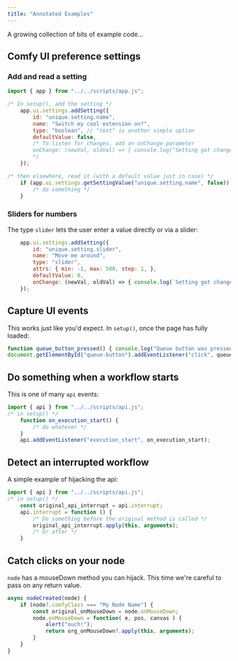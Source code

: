 ```yaml
---
title: "Annotated Examples"
---
```


A growing collection of bits of example code...

## Comfy UI preference settings

### Add and read a setting

```Javascript
import { app } from "../../scripts/app.js";

/* In setup(), add the setting */
    app.ui.settings.addSetting({
        id: "unique.setting.name",
        name: "Switch my cool extension on?",
        type: "boolean", // "text" is another simple option
        defaultValue: false,
        /* To listen for changes, add an onChange parameter
        onChange: (newVal, oldVal) => { console.log("Setting got changed!") },
        */
    });

/* then elsewhere, read it (with a default value just in case) */
    if (app.ui.settings.getSettingValue("unique.setting.name", false)) { 
        /* do something */
    }
```

### Sliders for numbers

The type `slider` lets the user enter a value directly or via a slider:

```Javascript
    app.ui.settings.addSetting({
        id: "unique.setting.slider",
        name: "Move me around",
        type: "slider",
        attrs: { min: -1, max: 500, step: 1, },
        defaultValue: 0,
        onChange: (newVal, oldVal) => { console.log(`Setting got changed to ${newVal}`) },
    });
```

## Capture UI events

This works just like you'd expect. In `setup()`, once the page has fully loaded:

```Javascript
function queue_button_pressed() { console.log("Queue button was pressed!") }
document.getElementById("queue-button").addEventListener("click", queue_button_pressed);
```

## Do something when a workflow starts

This is one of many `api` events:

```javascript
import { api } from "../../scripts/api.js";
/* in setup() */
    function on_execution_start() { 
        /* do whatever */
    }
    api.addEventListener("execution_start", on_execution_start);
```

## Detect an interrupted workflow

A simple example of hijacking the api:

```Javascript
import { api } from "../../scripts/api.js";
/* in setup() */
    const original_api_interrupt = api.interrupt;
    api.interrupt = function () {
        /* Do something before the original method is called */
        original_api_interrupt.apply(this, arguments);
        /* Or after */
    }
```

## Catch clicks on your node

`node` has a mouseDown method you can hijack. 
This time we're careful to pass on any return value.

```javascript
async nodeCreated(node) {
    if (node?.comfyClass === "My Node Name") {
        const original_onMouseDown = node.onMouseDown;
        node.onMouseDown = function( e, pos, canvas ) {
            alert("ouch!");
            return org_onMouseDown?.apply(this, arguments);
        }        
    }
}
```
